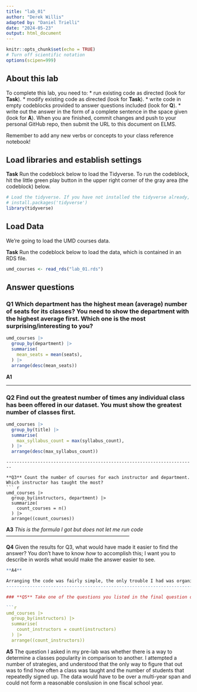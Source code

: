 ```yaml
---
title: "lab_01"
author: "Derek Willis"
adapted by: "Daniel Trielli"
date: "2024-05-23"
output: html_document
---
```


```r
knitr::opts_chunk$set(echo = TRUE)
# Turn off scientific notation
options(scipen=999)
```

## About this lab

To complete this lab, you need to: \* run existing code as directed (look for **Task**). \* modify existing code as directed (look for **Task**). \* write code in empty codeblocks provided to answer questions included (look for **Q**). \* write out the answer in the form of a complete sentence in the space given (look for **A**). When you are finished, commit changes and push to your personal GitHub repo, then submit the URL to this document on ELMS.

Remember to add any new verbs or concepts to your class reference notebook!

## Load libraries and establish settings

**Task** Run the codeblock below to load the Tidyverse. To run the codeblock, hit the little green play button in the upper right corner of the gray area (the codeblock) below.

```r
# Load the tidyverse. If you have not installed the tidyverse already, remove the # from the next line and run it first.  
# install.packages('tidyverse')
library(tidyverse)
```

## Load Data

We're going to load the UMD courses data.

**Task** Run the codeblock below to load the data, which is contained in an RDS file.

```r
umd_courses <- read_rds("lab_01.rds")
```

## Answer questions

### **Q1** Which department has the highest mean (average) number of seats for its classes? You need to show the department with the highest average first. Which one is the most surprising/interesting to you?

```r
umd_courses |>
  group_by(department) |>
  summarise(
    mean_seats = mean(seats),
  ) |>
  arrange(desc(mean_seats))

```

**A1**

------------------------------------------------------------------------

### **Q2** Find out the greatest number of times any individual class has been offered in our dataset. You must show the greatest number of classes first.

```r
umd_courses |>
  group_by(title) |>
  summarise(
    max_syllabus_count = max(syllabus_count),
  ) |>
  arrange(desc(max_syllabus_count))

```






```
------------------------------------------------------------------------

**Q3** Count the number of courses for each instructor and department. Which instructor has taught the most?
``` r
umd_courses |>
  group_by(instructors, department) |>
  summarize(
    count_courses = n()
  ) |>
  arrange((count_courses))
```


**A3**
*This is the formula I got but does not let me run code*
------------------------------------------------------------------------

 **Q4** Given the results for Q3, what would have made it easier to find the answer? You don't have to know *how* to accomplish this; I want you to describe in words what would make the answer easier to see.

```r


**A4**

Arranging the code was fairly simple, the only trouble I had was organizing the instructors and department on the same line of code. I grouped them separarately at first and realized our strategies in the pre-lab. 
------------------------------------------------------------------------

### **Q5** Take one of the questions you listed in the final question of the pre_lab and try to answer it here in code. If you don't know how to fully answer it, write what code you can and describe in words what else you would need to do. If you got an answer, is it interesting?

```r
umd_courses |>
  group_by(instructors) |>
  summarise(
    count_instructors = count(instructors)
  ) |>
  arrange((count_instructors))


```

**A5**
The question I asked in my pre-lab was whether there is a way to determine a classes popularity in comparison to another. I attempted a number of strategies, and understood that the only way to figure that out was to find how often a class was taught and the number of students that repeatedly signed up. The data would have to be over a multi-year span and could not form a reasonable conslusion in one fiscal school year. 
